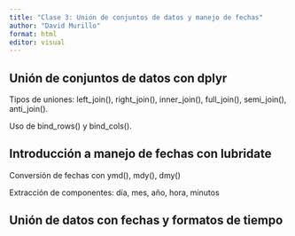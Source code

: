 ---
title: "Clase 3: Unión de conjuntos de datos y manejo de fechas"
author: "David Murillo"
format: html
editor: visual
---

## Unión de conjuntos de datos con dplyr

Tipos de uniones: left_join(), right_join(), inner_join(), full_join(), semi_join(), anti_join().

Uso de bind_rows() y bind_cols().

## Introducción a manejo de fechas con lubridate

Conversión de fechas con ymd(), mdy(), dmy()

Extracción de componentes: día, mes, año, hora, minutos

## Unión de datos con fechas y formatos de tiempo